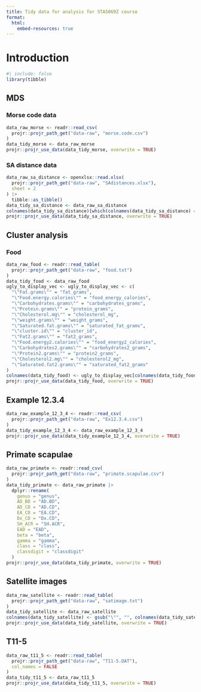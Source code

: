 ```yaml
---
title: Tidy data for analysis for STA5069Z course
format:
  html:
    embed-resources: true
---
```


# Introduction

```r
#| include: false
library(tibble)
```


## MDS

### Morse code data

```r
data_raw_morse <- readr::read_csv(
  projr::projr_path_get("data-raw", "morse.code.csv")
)
data_tidy_morse <- data_raw_morse
projr::projr_use_data(data_tidy_morse, overwrite = TRUE)
```

### SA distance data

```r
data_raw_sa_distance <- openxlsx::read.xlsx(
  projr::projr_path_get("data-raw", "SAdistances.xlsx"),
  sheet = 2
) |>
  tibble::as_tibble()
data_tidy_sa_distance <- data_raw_sa_distance
colnames(data_tidy_sa_distance)[which(colnames(data_tidy_sa_distance) == "CapeTOwn")] <- "CapeTown"
projr::projr_use_data(data_tidy_sa_distance, overwrite = TRUE)
```

## Cluster analysis

### Food

```r
data_raw_food <- readr::read_table(
  projr::projr_path_get("data-raw", "food.txt")
)
data_tidy_food <- data_raw_food
ugly_to_display_vec <- ugly_to_display_vec <- c(
  "\"Fat.grams\"" = "fat_grams",
  "\"Food.energy.calories\"" = "food_energy_calories",
  "\"Carbohydrates.grams\"" = "carbohydrates_grams",
  "\"Protein.grams\"" = "protein_grams",
  "\"Cholesterol.mg\"" = "cholesterol_mg",
  "\"weight.grams\"" = "weight_grams",
  "\"Saturated.fat.grams\"" = "saturated_fat_grams",
  "\"cluster.id\"" = "cluster_id",
  "\"Fat2.grams\"" = "fat2_grams",
  "\"Food.energy2.calories\"" = "food_energy2_calories",
  "\"Carbohydrates2.grams\"" = "carbohydrates2_grams",
  "\"Protein2.grams\"" = "protein2_grams",
  "\"Cholesterol2.mg\"" = "cholesterol2_mg",
  "\"Saturated.fat2.grams\"" = "saturated_fat2_grams"
)
colnames(data_tidy_food) <- ugly_to_display_vec[colnames(data_tidy_food)]
projr::projr_use_data(data_tidy_food, overwrite = TRUE)
```

## Example 12.3.4

```r
data_raw_example_12_3_4 <- readr::read_csv(
  projr::projr_path_get("data-raw", "Ex12.3.4.csv")
)
data_tidy_example_12_3_4 <- data_raw_example_12_3_4
projr::projr_use_data(data_tidy_example_12_3_4, overwrite = TRUE)
```

## Primate scapulae

```r
data_raw_primate <- readr::read_csv(
  projr::projr_path_get("data-raw", "primate.scapulae.csv")
)
data_tidy_primate <- data_raw_primate |>
  dplyr::rename(
    genus = "genus",
    AD_BD = "AD.BD",
    AD_CD = "AD.CD",
    EA_CD = "EA.CD",
    Dx_CD = "Dx.CD",
    SH_ACR = "SH.ACR",
    EAD = "EAD",
    beta = "beta",
    gamma = "gamma",
    class = "class",
    classdigit = "classdigit"
  )
projr::projr_use_data(data_tidy_primate, overwrite = TRUE)
```

## Satellite images

```r
data_raw_satellite <- readr::read_table(
  projr::projr_path_get("data-raw", "satimage.txt")
)
data_tidy_satellite <- data_raw_satellite
colnames(data_tidy_satellite) <- gsub("\"", "", colnames(data_tidy_satellite))
projr::projr_use_data(data_tidy_satellite, overwrite = TRUE)
```

## T11-5

```r
data_raw_t11_5 <- readr::read_table(
  projr::projr_path_get("data-raw", "T11-5.DAT"),
  col_names = FALSE
)
data_tidy_t11_5 <- data_raw_t11_5
projr::projr_use_data(data_tidy_t11_5, overwrite = TRUE)
```
